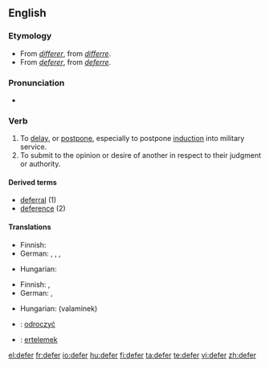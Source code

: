==English==

===Etymology===
* From {{etyl|fro}} ''[[différer|differer]]'', from {{etyl|la}} ''[[differre]]''.
* From {{etyl|frm}} ''[[déférer|deferer]]'', from {{etyl|la}} ''[[deferre]]''.

===Pronunciation===
* {{rhymes|ɜː(r)}}

===Verb===
{{en-verb|defers|deferring|deferred}}

# To [[delay]], or [[postpone]], especially to postpone [[induction]] into military service.
# To submit to the opinion or desire of another in respect to their judgment or authority.

====Derived terms====
* [[deferral]] (1)
* [[deference]] (2)

====Translations====
{{trans-top|to delay}}
* Finnish: {{t+|fi|lykätä}}
* German: {{t-|de|aufschieben}}, {{t+|de|aufheben}}, {{t-|de|verzögern}}, {{t+|de|vertagen}}
{{trans-mid}}
* Hungarian: {{t+|hu|elhalaszt}}
{{trans-bottom}}

{{trans-top|to submit to the opinion or desire of another}}
* Finnish: {{t-|fi|mukautua}}, {{t-|fi|alistua}}
* German: {{t+|de|weiterleiten}}, {{t+|de|verschieben}}
{{trans-mid}}
* Hungarian: {{t+|hu|enged}} (valaminek)
{{trans-bottom}}

{{checktrans-top}}
* {{ttbc|Polish}}: [[odroczyć]]
{{checktrans-mid}}
* {{ttbc|Turkish}}: [[ertelemek]]
{{checktrans-bottom}}

[[el:defer]]
[[fr:defer]]
[[io:defer]]
[[hu:defer]]
[[fi:defer]]
[[ta:defer]]
[[te:defer]]
[[vi:defer]]
[[zh:defer]]